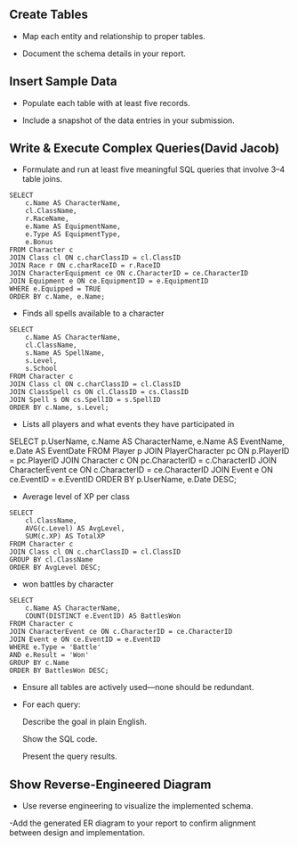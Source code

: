 
## **Create Tables**

  - Map each entity and relationship to proper tables.

  - Document the schema details in your report.

## **Insert Sample Data**

  - Populate each table with at least five records.

  - Include a snapshot of the data entries in your submission.

## **Write & Execute Complex Queries(David Jacob)**

  - Formulate and run at least five meaningful SQL queries that involve 3–4 table joins.
```
SELECT 
    c.Name AS CharacterName,
    cl.ClassName,
    r.RaceName,
    e.Name AS EquipmentName,
    e.Type AS EquipmentType,
    e.Bonus
FROM Character c
JOIN Class cl ON c.charClassID = cl.ClassID
JOIN Race r ON c.charRaceID = r.RaceID
JOIN CharacterEquipment ce ON c.CharacterID = ce.CharacterID
JOIN Equipment e ON ce.EquipmentID = e.EquipmentID
WHERE e.Equipped = TRUE
ORDER BY c.Name, e.Name;
```

- Finds all spells available to a character 
```
SELECT 
    c.Name AS CharacterName,
    cl.ClassName,
    s.Name AS SpellName,
    s.Level,
    s.School
FROM Character c
JOIN Class cl ON c.charClassID = cl.ClassID
JOIN ClassSpell cs ON cl.ClassID = cs.ClassID
JOIN Spell s ON cs.SpellID = s.SpellID
ORDER BY c.Name, s.Level;
```
- Lists all players and what events they have participated in

SELECT
    p.UserName,
    c.Name AS CharacterName,
    e.Name AS EventName,
    e.Date AS EventDate
FROM Player p
JOIN PlayerCharacter pc ON p.PlayerID = pc.PlayerID
JOIN Character c ON pc.CharacterID = c.CharacterID
JOIN CharacterEvent ce ON c.CharacterID = ce.CharacterID
JOIN Event e ON ce.EventID = e.EventID
ORDER BY p.UserName, e.Date DESC;


- Average level of XP per class
```
SELECT
    cl.ClassName,
    AVG(c.Level) AS AvgLevel,
    SUM(c.XP) AS TotalXP
FROM Character c
JOIN Class cl ON c.charClassID = cl.ClassID
GROUP BY cl.ClassName
ORDER BY AvgLevel DESC;
```


- won battles by character
```
SELECT
    c.Name AS CharacterName,
    COUNT(DISTINCT e.EventID) AS BattlesWon
FROM Character c
JOIN CharacterEvent ce ON c.CharacterID = ce.CharacterID
JOIN Event e ON ce.EventID = e.EventID
WHERE e.Type = 'Battle'
AND e.Result = 'Won'
GROUP BY c.Name
ORDER BY BattlesWon DESC;
```
  - Ensure all tables are actively used—none should be redundant.

  - For each query:

      Describe the goal in plain English.

      Show the SQL code.

      Present the query results.

## **Show Reverse-Engineered Diagram **

  - Use reverse engineering to visualize the implemented schema.

   -Add the generated ER diagram to your report to confirm alignment between design and implementation.
